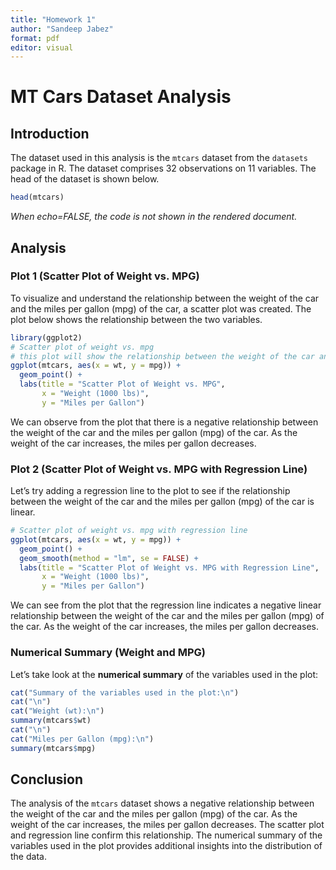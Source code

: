 ```yaml
---
title: "Homework 1"
author: "Sandeep Jabez"
format: pdf
editor: visual
---
```

# MT Cars Dataset Analysis


## Introduction
The dataset used in this analysis is the `mtcars` dataset from the `datasets` package in R. The dataset comprises 32 observations on 11 variables. The head of the dataset is shown below.
```r
head(mtcars)

```


*When echo=FALSE, the code is not shown in the rendered document.*

## Analysis
### Plot 1 (Scatter Plot of Weight vs. MPG)
To visualize and understand the relationship between the weight of the car and the miles per gallon (mpg) of the car, a scatter plot was created. The plot below shows the relationship between the two variables.

```r
library(ggplot2)
# Scatter plot of weight vs. mpg 
# this plot will show the relationship between the weight of the car and the miles per gallon (mpg) of the car
ggplot(mtcars, aes(x = wt, y = mpg)) +
  geom_point() +
  labs(title = "Scatter Plot of Weight vs. MPG",
       x = "Weight (1000 lbs)",
       y = "Miles per Gallon")

```
We can observe from the plot that there is a negative relationship between the weight of the car and the miles per gallon (mpg) of the car. As the weight of the car increases, the miles per gallon decreases.

### Plot 2 (Scatter Plot of Weight vs. MPG with Regression Line)
Let's try adding a regression line to the plot to see if the relationship between the weight of the car and the miles per gallon (mpg) of the car is linear.

```r
# Scatter plot of weight vs. mpg with regression line
ggplot(mtcars, aes(x = wt, y = mpg)) +
  geom_point() +
  geom_smooth(method = "lm", se = FALSE) +
  labs(title = "Scatter Plot of Weight vs. MPG with Regression Line",
       x = "Weight (1000 lbs)",
       y = "Miles per Gallon")


```
We can see from the plot that the regression line indicates a negative linear relationship between the weight of the car and the miles per gallon (mpg) of the car. As the weight of the car increases, the miles per gallon decreases.

### Numerical Summary (Weight and MPG)
Let's take look at the **numerical summary** of the variables used in the plot:

```r
cat("Summary of the variables used in the plot:\n")
cat("\n")
cat("Weight (wt):\n")
summary(mtcars$wt)
cat("\n")
cat("Miles per Gallon (mpg):\n")
summary(mtcars$mpg)

```

## Conclusion
The analysis of the `mtcars` dataset shows a negative relationship between the weight of the car and the miles per gallon (mpg) of the car. As the weight of the car increases, the miles per gallon decreases. The scatter plot and regression line confirm this relationship. The numerical summary of the variables used in the plot provides additional insights into the distribution of the data.


